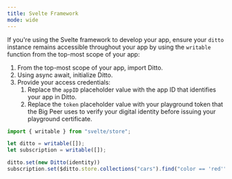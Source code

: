 ```yaml
---
title: Svelte Framework
mode: wide
---
```


If you're using the Svelte framework to develop your app, ensure your `ditto` instance remains accessible throughout your app by using the `writable` function from the top-most scope of your app:

1. From the top-most scope of your app, import Ditto.
2. Using async await, initialize Ditto.
3. Provide your access credentials:
   1. Replace the `appID` placeholder value with the app ID that identifies your app in Ditto.
   2. Replace the `token` placeholder value with your playground token that the Big Peer uses to verify your digital identity before issuing your playground certificate.

```javascript JS
import { writable } from "svelte/store";

let ditto = writable([]);
let subscription = writable([]);

ditto.set(new Ditto(identity))
subscription.set($ditto.store.collections("cars").find("color == 'red'").subscribe())
```

